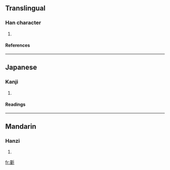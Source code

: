 ==Translingual==
===Han character===
{{Han char|rn=69|rad=斤|as=11|sn=15|four=4212<sub>1</sub>|canj=廿一竹一中 (TMHML)}}
# {{defn|Han|sort=斤11}}
====References====
{{Han ref|kx=0480.231|dkj=13591|dj=0841.110|hdz=32027.050|uh=65B3|ud=26035|bh=E5C2|bd=58818}}
----
==Japanese==
===Kanji===
{{ja-kanji|grade=|rs=斤11}}
# {{defn|Japanese}} 
====Readings====
{{ja-readings|on=[[きん]] (kin), [[ごん]] (gon), [[こん]] (kon)|kun=[[せり]] (seri)}}
----
==Mandarin==
===Hanzi===
{{cmn-hanzi|pin=[[qín]] ([[qin2]])|wg=ch'in<sup>2</sup>}}
# {{defn|Mandarin}}

[[fr:斳]]